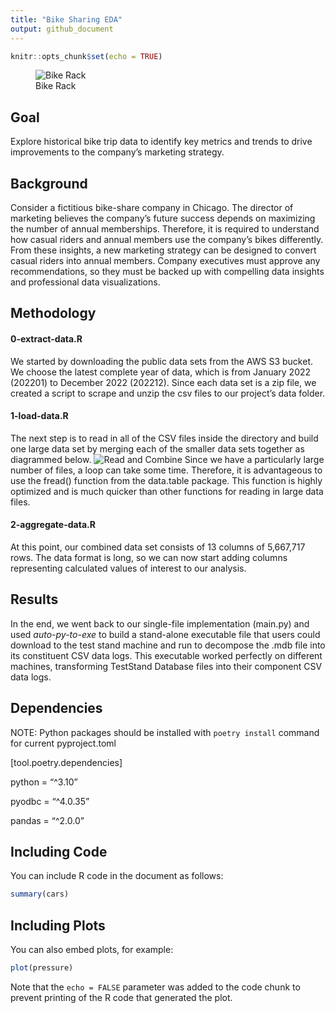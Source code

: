 ```yaml
---
title: "Bike Sharing EDA"
output: github_document
---
```


```r
knitr::opts_chunk$set(echo = TRUE)
```

![Bike Rack](bike6.jpg)

## Goal
Explore historical bike trip data to identify key metrics and trends to drive improvements to the company’s marketing strategy.

## Background
Consider a fictitious bike-share company in Chicago. The director
of marketing believes the company’s future success depends on maximizing the number of annual memberships. Therefore, it is required to understand how casual riders and annual members use the company's bikes differently. From these insights, a new marketing strategy can be designed to convert casual riders into annual members. Company executives must approve any recommendations, so they must be backed up with compelling data insights and professional data visualizations.

## Methodology
#### 0-extract-data.R
We started by downloading the public data sets from the AWS S3 bucket. We choose the latest complete year of data, which is from January 2022 (202201) to December 2022 (202212). Since each data set is a zip file, we created a script to scrape and unzip the csv files to our project's data folder.

#### 1-load-data.R
The next step is to read in all of the CSV files inside the directory and build one large data set by merging each of the smaller data sets together as diagrammed below.
![Read and Combine](map_dfr.png)
Since we have a particularly large number of files, a loop can take some time. Therefore, it is advantageous to use the fread() function from the data.table package. This function is highly optimized and is much quicker than other functions for reading in large data files. 

#### 2-aggregate-data.R
At this point, our combined data set consists of 13 columns of 5,667,717 rows. The data format is long, so we can now start adding columns representing calculated values of interest to our analysis.




## Results
In the end, we went back to our single-file implementation (main.py) and used *auto-py-to-exe* to build a stand-alone executable file that users could download to the test stand machine and run to decompose the .mdb file into its constituent CSV data logs. This executable worked perfectly on different machines, transforming TestStand Database files into their component CSV data logs.

## Dependencies
NOTE: Python packages should be installed with `poetry install` command for current pyproject.toml

[tool.poetry.dependencies]

python = "^3.10"

pyodbc = "^4.0.35"

pandas = "^2.0.0"

## Including Code

You can include R code in the document as follows:

```r
summary(cars)
```

## Including Plots

You can also embed plots, for example:

```r
plot(pressure)
```

Note that the `echo = FALSE` parameter was added to the code chunk to prevent printing of the R code that generated the plot.
